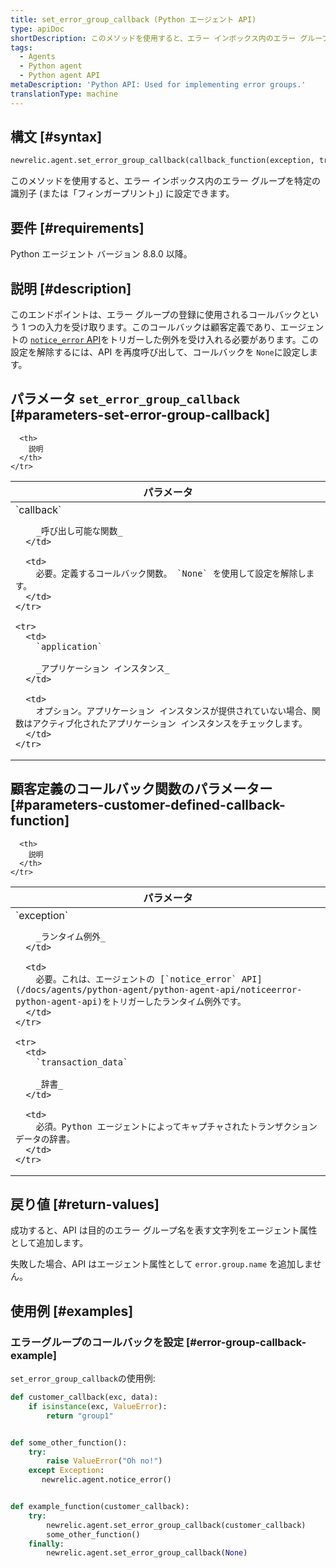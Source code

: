 ```yaml
---
title: set_error_group_callback (Python エージェント API)
type: apiDoc
shortDescription: このメソッドを使用すると、エラー インボックス内のエラー グループを特定の識別子に設定できます。
tags:
  - Agents
  - Python agent
  - Python agent API
metaDescription: 'Python API: Used for implementing error groups.'
translationType: machine
---
```


## 構文 [#syntax]

```py
newrelic.agent.set_error_group_callback(callback_function(exception, transaction_data))
```

このメソッドを使用すると、エラー インボックス内のエラー グループを特定の識別子 (または「フィンガープリント」) に設定できます。

## 要件 [#requirements]

Python エージェント バージョン 8.8.0 以降。

## 説明 [#description]

このエンドポイントは、エラー グループの登録に使用されるコールバックという 1 つの入力を受け取ります。このコールバックは顧客定義であり、エージェントの [`notice_error` API](/docs/agents/python-agent/python-agent-api/noticeerror-python-agent-api)をトリガーした例外を受け入れる必要があります。この設定を解除するには、API を再度呼び出して、コールバックを `None`に設定します。

## パラメータ `set_error_group_callback` [#parameters-set-error-group-callback]

<table>
  <thead>
    <tr>
      <th width="25%">
        パラメータ
      </th>

      <th>
        説明
      </th>
    </tr>
  </thead>

  <tbody>
    <tr>
      <td>
        `callback`

        _呼び出し可能な関数_
      </td>

      <td>
        必要。定義するコールバック関数。 `None` を使用して設定を解除します。
      </td>
    </tr>

    <tr>
      <td>
        `application`

        _アプリケーション インスタンス_
      </td>

      <td>
        オプション。アプリケーション インスタンスが提供されていない場合、関数はアクティブ化されたアプリケーション インスタンスをチェックします。
      </td>
    </tr>
  </tbody>
</table>

## 顧客定義のコールバック関数のパラメーター [#parameters-customer-defined-callback-function]

<table>
  <thead>
    <tr>
      <th width="25%">
        パラメータ
      </th>

      <th>
        説明
      </th>
    </tr>
  </thead>

  <tbody>
    <tr>
      <td>
        `exception`

        _ランタイム例外_
      </td>

      <td>
        必要。これは、エージェントの [`notice_error` API](/docs/agents/python-agent/python-agent-api/noticeerror-python-agent-api)をトリガーしたランタイム例外です。
      </td>
    </tr>

    <tr>
      <td>
        `transaction_data`

        _辞書_
      </td>

      <td>
        必須。Python エージェントによってキャプチャされたトランザクション データの辞書。
      </td>
    </tr>
  </tbody>
</table>

## 戻り値 [#return-values]

成功すると、API は目的のエラー グループ名を表す文字列をエージェント属性として追加します。

失敗した場合、API はエージェント属性として `error.group.name` を追加しません。

## 使用例 [#examples]

### エラーグループのコールバックを設定 [#error-group-callback-example]

`set_error_group_callback`の使用例:

```py
def customer_callback(exc, data):
    if isinstance(exc, ValueError):
        return "group1"


def some_other_function():
    try:
        raise ValueError("Oh no!")
    except Exception:
       newrelic.agent.notice_error()


def example_function(customer_callback):
    try:
        newrelic.agent.set_error_group_callback(customer_callback)
        some_other_function()
    finally:
        newrelic.agent.set_error_group_callback(None)
```
